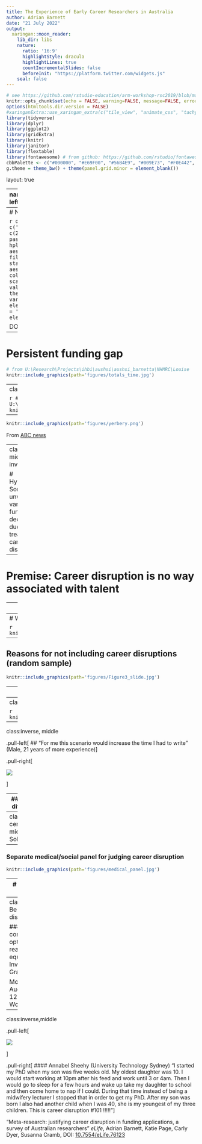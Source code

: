 ```yaml
---
title: The Experience of Early Career Researchers in Australia
author: Adrian Barnett
date: "21 July 2022"
output:
  xaringan::moon_reader:
    lib_dir: libs
    nature:
      ratio: '16:9'
      highlightStyle: dracula
      highlightLines: true
      countIncrementalSlides: false
      beforeInit: "https://platform.twitter.com/widgets.js"
    seal: false 
---
```


```r
# see https://github.com/rstudio-education/arm-workshop-rsc2019/blob/master/static/slides/xaringan.Rmd
knitr::opts_chunk$set(echo = FALSE, warning=FALSE, message=FALSE, error=FALSE, comment='', dpi=400, fig.align='center')
options(htmltools.dir.version = FALSE)
#xaringanExtra::use_xaringan_extra(c("tile_view", "animate_css", "tachyons"))
library(tidyverse)
library(dplyr)
library(ggplot2)
library(gridExtra)
library(knitr)
library(janitor)
library(flextable)
library(fontawesome) # from github: https://github.com/rstudio/fontawesome
cbbPalette <- c("#000000", "#E69F00", "#56B4E9", "#009E73", "#F0E442", "#0072B2", "#D55E00", "#CC79A7")
g.theme = theme_bw() + theme(panel.grid.minor = element_blank())
```

layout: true
  
---
name: xaringan-title
class: inverse, left, middle

.pull-left[

# .center[The Experience of Early Career Researchers in Australia]

## .center[Adrian Barnett, QUT]

### .center[21 July 2022]

[`r fa(name = "twitter")` @aidybarnett](http://twitter.com/aidybarnett)  

[`r fa(name = "github")` @agbarnett](http://github.com/agbarnett)  

[`r fa(name = "blog")` Median Watch](https://medianwatch.netlify.app)

[`r fa(name = "paper-plane")` a.barnett@qut.edu.au](mailto:a.barnett@qut.edu.au)

]


.pull-right[

![](figures/disruption_image3.png)

<!--- ![](https://media.giphy.com/media/3oKIPoAP1wLvewc7QI/giphy.gif) --->

##### From Gina Ravenscroft (Harry Perkins Institute of Medical Research) “Giacomo 13 months old. Career disruptions don't magically disappear at the end of maternity leave. We need more nuanced ways to capture these delightful disruptions to work productivity.”

]

---
# Noise in funding decisions

```r
data = data.frame(source = c('Application','Noise'), percent = c(22.9, 77.1)) %>%
  mutate(label = paste(round(percent), '%', sep=''))
hplot = ggplot(data=data, aes(x=source, y=percent, fill=source))+
  geom_bar(col='grey33', stat='identity')+
  geom_text(data=data, aes(x=source, y=percent, label=label), col='white', vjust=1.5, size=12)+
  scale_fill_manual(NULL, values=c('goldenrod','darkseagreen'))+
  theme_bw()+
  xlab('')+
  ylab('Percent of variance explained')+
  theme(text = element_text(size=12),
    legend.position = 'none',
        panel.grid.minor = element_blank())
hplot
```

DOI: [10.1371/journal.pone.0165147](https://journals.plos.org/plosone/article?id=10.1371/journal.pone.0165147)

---
# Persistent funding gap

```r
# from U:\Research\Projects\ihbi\aushsi\aushsi_barnetta\NHMRC\Louise
knitr::include_graphics(path='figures/totals_time.jpg')
```

---
class: inverse
# Persistent funding gap

```r
# from U:\Research\Projects\ihbi\aushsi\aushsi_barnetta\NHMRC\Louise
knitr::include_graphics(path='figures/totals_money.jpg')
```

---

```r
knitr::include_graphics(path='figures/yerbery.png')
```

From [ABC news](https://www.abc.net.au/news/2020-12-03/mnd-researcher-justin-yerbury-catalyst-for-change-at-nhmrc/12944012)

---
class:center, middle, inverse

# Hypothesis: Some unwanted variation in funding decisions is due to treatment of career disruption

--

# Premise: Career disruption is no way associated with talent

---
# Two surveys of Australian researchers

* Random sample of recently active researchers from _PubMed_

* Identical survey open to all (non-random)

* Sent in October 2021

* Response percent 32%

---
# Who responded?

```r
knitr::include_graphics(path='figures/combined_demographics.jpg')
```

---
## Reasons for not including career disruptions (random sample)

```r
knitr::include_graphics(path='figures/Figure3_slide.jpg')
```

---
class: inverse, middle

## "I am female and don’t want to appear “weak”. Obvious career breaks such as childbirth, childcare or caring for a partner with cancer are fairly straight forward but other circumstances such as a breakdown could affect my reputation or bias the reviewers to think I would not be able to complete the project." (Female, 21 years or more experience).

---
class: inverse
### Stigma for mental health

```r
knitr::include_graphics(path='figures/time_adjustment.jpg')
```

---
class:inverse, middle

.pull-left[
## "For me this scenario would increase the time I had to write" (Male, 21 years of more experience)
]

.pull-right[

![](https://media.giphy.com/media/xUA7aNsAjcYEKsK2e4/giphy.gif)

]


---
### Gender differences

```r
knitr::include_graphics(path='figures/gender_odds.jpg')
```

---
class:inverse, center, middle
# Solutions?

---
### Separate medical/social panel for judging career disruption

```r
knitr::include_graphics(path='figures/medical_panel.jpg')
```

---
# Stratify by gender 

50:50 split of winners or 50:50 split of funding pool

```r
knitr::include_graphics(path='figures/gender_nhmrc_model.png')
```

From [NHMRC discussion paper](https://www.nhmrc.gov.au/about-us/news-centre/tracker-gender-equity-discussion-paper)

---
class:middle
# Be part of the discussion

#### NHMRC consultation: options to reach gender equity in Investigator Grants

Monday 1 August, 12:30pm TRI, Wooloongabba

---
class:inverse,middle

.pull-left[

![](figures/disruption_image2.png)

]

.pull-right[
#### Annabel Sheehy (University Technology Sydney) “I started my PhD when my son was five weeks old. My oldest daughter was 10. I would start working at 10pm after his feed and work until 3 or 4am. Then I would go to sleep for a few hours and wake up take my daughter to school and then come home to nap if I could. During that time instead of being a midwifery lecturer I stopped that in order to get my PhD. After my son was born I also had another child when I was 40, she is my youngest of my three children. This is career disruption #101 !!!!!”
]

"Meta-research: justifying career disruption in funding applications, a survey of Australian researchers" _eLife_, 
Adrian Barnett, Katie Page, Carly Dyer, Susanna Cramb, DOI: [10.7554/eLife.76123](https://elifesciences.org/articles/76123)
 

